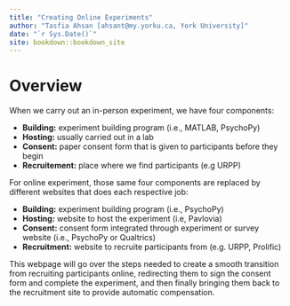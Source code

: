 ```yaml
--- 
title: "Creating Online Experiments"
author: "Tasfia Ahsan [ahsant@my.yorku.ca, York University]"
date: "`r Sys.Date()`"
site: bookdown::bookdown_site
---
```


# Overview

When we carry out an in-person experiment, we have four components: 

- **Building:** experiment building program (i.e., MATLAB, PsychoPy)
- **Hosting:** usually carried out in a lab
- **Consent:** paper consent form that is given to participants before they begin
- **Recruitement:** place where we find participants (e.g URPP)

For online experiment, those same four components are replaced by different websites that does each respective job:

- **Building:** experiment building program (i.e., PsychoPy)
- **Hosting:** website to host the experiment (i.e, Pavlovia)
- **Consent:** consent form integrated through experiment or survey website (i.e., PsychoPy or Qualtrics)
- **Recruitment:** website to recruite participants from (e.g. URPP, Prolific)

This webpage will go over the steps needed to create a smooth transition from recruiting participants online, redirecting them to sign the consent form and complete the experiment, and then finally bringing them back to the recruitment site to provide automatic compensation.


